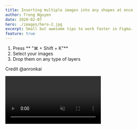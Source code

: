 ```yaml
---
title: Inserting multiple images into any shapes at once
author: Trong Nguyen
date: 2020-02-07
hero: ./images/hero-2.jpg
excerpt: Small but awesome tips to work faster in Figma.
feature: true
---
```


<div class="Grid Col2">
<p>

1. Press ** "⌘ + Shift + K"**
2. Select your images
3. Drop them on any type of layers

Credit @anronkai

</p>

<div class="video">
  <video autoplay loop muted playsinline src="https://video.twimg.com/tweet_video/DrPsotEXcAUImpp.mp4"></video>
</div>
</div>